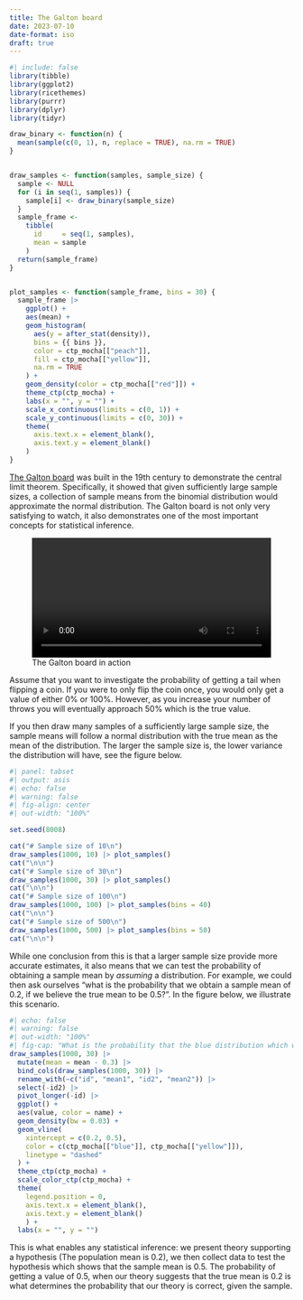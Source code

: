 ```yaml
---
title: The Galton board
date: 2023-07-10
date-format: iso
draft: true
---
```


```r
#| include: false
library(tibble)
library(ggplot2)
library(ricethemes)
library(purrr)
library(dplyr)
library(tidyr)

draw_binary <- function(n) {
  mean(sample(c(0, 1), n, replace = TRUE), na.rm = TRUE)
}


draw_samples <- function(samples, sample_size) {
  sample <- NULL
  for (i in seq(1, samples)) {
    sample[i] <- draw_binary(sample_size)
  }
  sample_frame <-
    tibble(
      id     = seq(1, samples),
      mean = sample
    )
  return(sample_frame)
}


plot_samples <- function(sample_frame, bins = 30) {
  sample_frame |>
    ggplot() + 
    aes(mean) +
    geom_histogram(
      aes(y = after_stat(density)),
      bins = {{ bins }},
      color = ctp_mocha[["peach"]],
      fill = ctp_mocha[["yellow"]],
      na.rm = TRUE
    ) +
    geom_density(color = ctp_mocha[["red"]]) +
    theme_ctp(ctp_mocha) +
    labs(x = "", y = "") +
    scale_x_continuous(limits = c(0, 1)) +
    scale_y_continuous(limits = c(0, 30)) +
    theme(
      axis.text.x = element_blank(),
      axis.text.y = element_blank()
    )
}
```

[The Galton board](https://en.wikipedia.org/wiki/Galton_board) was built in the
19th century to demonstrate the central limit theorem. Specifically, it showed
that given sufficiently large sample sizes, a collection of sample means from
the binomial distribution would approximate the normal distribution. The Galton
board is not only very satisfying to watch, it also demonstrates one of the
most important concepts for statistical inference.


![The Galton board in action](https://upload.wikimedia.org/wikipedia/commons/transcoded/d/dc/Galton_box.webm/Galton_box.webm.720p.vp9.webm){width=100%}

Assume that you want to investigate the probability of getting a tail when 
flipping a coin. If you were to only flip the coin once, you would only get a 
value of either 0% or 100%. However, as you increase your number of throws you 
will eventually approach 50% which is the true value.

If you then draw many samples of a sufficiently large sample size, the sample
means will follow a normal distribution with the true mean as the mean of the
distribution. The larger the sample size is, the lower variance the
distribution will have, see the figure below.


```r
#| panel: tabset
#| output: asis
#| echo: false
#| warning: false
#| fig-align: center
#| out-width: "100%"

set.seed(8008)

cat("# Sample size of 10\n")
draw_samples(1000, 10) |> plot_samples()
cat("\n\n")
cat("# Sample size of 30\n")
draw_samples(1000, 30) |> plot_samples()
cat("\n\n")
cat("# Sample size of 100\n")
draw_samples(1000, 100) |> plot_samples(bins = 40)
cat("\n\n")
cat("# Sample size of 500\n")
draw_samples(1000, 500) |> plot_samples(bins = 50)
cat("\n\n")
```

While one conclusion from this is that a larger sample size provide more accurate estimates,
it also means that we can test the probability of obtaining a sample mean by
*assuming* a distribution. For example, we could then ask ourselves "what is the
probability that we obtain a sample mean of 0.2, if we believe the true mean
to be 0.5?". In the figure below, we illustrate this scenario.

```r
#| echo: false
#| warning: false
#| out-width: "100%"
#| fig-cap: "What is the probability that the blue distribution which we obtained from our sample is the true distirbution if theory suggests that the yellow distiribution is the true one?"
draw_samples(1000, 30) |>
  mutate(mean = mean - 0.3) |>
  bind_cols(draw_samples(1000, 30)) |>
  rename_with(~c("id", "mean1", "id2", "mean2")) |>
  select(-id2) |>
  pivot_longer(-id) |>
  ggplot() +
  aes(value, color = name) +
  geom_density(bw = 0.03) +
  geom_vline(
    xintercept = c(0.2, 0.5),
    color = c(ctp_mocha[["blue"]], ctp_mocha[["yellow"]]),
    linetype = "dashed"
  ) +
  theme_ctp(ctp_mocha) +
  scale_color_ctp(ctp_mocha) +
  theme(
    legend.position = 0,
    axis.text.x = element_blank(),
    axis.text.y = element_blank()
    ) +
  labs(x = "", y = "")
```

This is what enables any statistical inference: we present theory supporting
a hypothesis (The population mean is 0.2), we then collect data to test the 
hypothesis which shows that the sample mean is 0.5. The probability of getting
a value of 0.5, when our theory suggests that the true mean is 0.2 is what 
determines the probability that our theory is correct, given the sample. 
